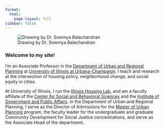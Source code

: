 ```yaml
---
format:
  html:
    page-layout: full
sidebar: false
---
```


::: grid
::: g-col-6
![Drawing by Dr. Sowmya Balachandran](Greenlee_Sketch4.png){fig-alt="A pencil drawing of Andrew Greenlee made by Dr. Sowmya Balachandran."}
:::

::: g-col-6
### Welcome to my site!

I'm an Associate Professor in the [Department of Urban and Regional Planning](https://urban.illinois.edu) at [University of Illinois at Urbana-Champaign](https://illinois.edu). I teach and research at the intersection of housing policy, neighborhood change, and social equity in cities.

At University of Illinois, I run the [Illinois Housing Lab](https://housinglab.agreen4.web.illinois.edu), and am a faculty affiliate of the [Center for Social and Behavioral Sciences](https://csbs.research.illinois.edu) and the [Institute of Government and Public Affairs](https://igpa.uillinois.edu/andrew-greenlee/). In the Department of Urban and Regional Planning, I serve as the Director of Admissions for the [Master of Urban Planning](https://urban.illinois.edu/programs-applying/master-urban-planning/) program, the faculty leader for the undergraduate and graduate Community Development for Social Justice concentrations, and serve as the Associate Head of the department.
:::
:::
